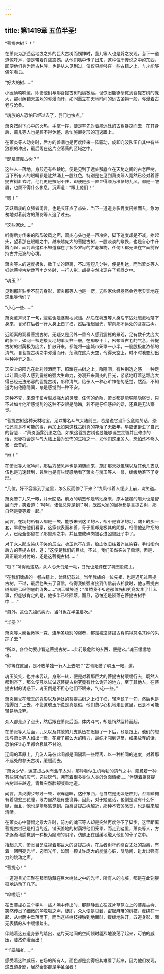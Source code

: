 ```yaml
---
---
---
```

title: 第1419章 五位半圣!
---



“菩提古树？！”

在萧炎为那遥远地方之外的巨大古树而愣神时，薰儿等人也是将之发现，当下一道道惊呼声，便是带着许些震撼，从他们嘴中传了出来，这种位于传说之中的东西，即便他们身为远古种族，也是从未见到过，仅仅只能够在一些古籍之上，方才能够偶尔看见。

“好大的树……”

小医仙喃喃道，即便他们与那菩提古树相隔极远，但依旧能够感觉到菩提古树的庞大，那树荫铺天盖地的弥漫而开，如同矗立在天地时间的远古圣物一般，弥漫着古老与沧桑。

“魂族的人恐怕已经过去了，我们也快点。”

萧炎按耐下心中的火热，手掌一挥，便是率先对着那远处的古树暴掠而去，在其身后，薰儿等人也是顾不得休整，急忙施展身形的迅速跟上。

在萧炎等人动身时，后方的兽潮也是再度传来一阵骚动，旋即几波队伍自其中有些狼狈的冲出，最后落在这片空荡荡的区域之中。

“那是菩提古树？”

这些人一落地，身形还有些踉跄，便是见到了远处那矗立在天地之间的古老巨树，当下所有人的眼睛都是陡然涌上一股红色，特别是在见到萧炎等人竟然已经对着菩提古树赶去时，他们更是按耐不住，即便是那一直显得颇为冷静的九凤，都是一皱眉，也顾不得什么休息，沉声道：“跟上他们！”

“嗯！”

天妖凰族的众强者闻言，也是咬牙点了点头，当下一道道身影再度闪掠而去，急匆匆地对着前方的萧炎等人追了过去。

“这些家伙……”

听得后方传来的阵阵破风之声，萧炎心头也是一声冷笑，脚下速度却是不减，抬起头，望着那在眼瞳之中，越来越庞大的菩提古树，一股淡淡的敬畏，也是自心中升腾而起，面对着这种不知道存在了多少岁月的古老神物，任何人都无法在它面前保持古井无波的心境。

萧炎等人的速度极快，数千丈的距离，不过短短几分钟，便是到达，而当萧炎等人抵达菩提古树数百丈之外时，一行人影，却是突然出现在了视野之中。

“魂玉？”

见到那群驻步不前的身影，萧炎那等人也是一愣，这些家伙经竟然会老老实实地在这里等他们？

“小心一些……”

萧炎低声说了一句，速度也是逐渐地减缓，然后在魂玉等人身后不远处缓缓地落下身来，目光在后者一行人身上扫了扫，然后抬起目光，望向那不远处的菩提古树。

近距离的观看菩提古树，无疑又是另外一番令人感到震撼的景观，足有数千丈庞大的躯干，如同一根连接天地的擎天柱一般，在那躯干上，密布着古老的气息，菩提古树的树荫极为庞大，扩散开来，都能将一座城市笼罩一小半，一股股极度浓郁的清气，自菩提古树之中弥漫而开，荡漾在这片天空，令得天空上，时不时地变幻出种种神奇之象。

天空上的阳光在此刻倾洒而下，照耀在古树之上，隐隐间，有种别透之感，一种足以让萧炎等人感到震撼的强大生命力，弥漫开来萧炎的目光，紧紧地盯着这颗庞大得已经无法形容的菩提古树，那种清气，给予人一种心旷神怡的感觉，然而，不知道为何他隐隐间，总是感觉到一种不安。

这种不安，来源于如今越发强大的灵魂，任何的危险，萧炎都是能够隐隐察觉，只不过如今他所感觉到的这种不安很是隐晦，若不是仔细感应的话，还真是无法察觉。

“菩提古树这种天材地宝，足以排名斗气大陆前三，若是说它没什么危险的话，恐怕还真是不可能的事，再加上如果这株古树真的存活了无数年，早应该诞生了自己的智慧……”萧炎面露沉思之色，如果这菩提古树也是能够诞生灵智并且修炼的话，无疑将会是斗气大陆上最为恐怖的生物之一，以他们这里的人，恐怕还不够人家一盘菜的。

“咻！”

在萧炎等人沉吟间，那后方破风声也是紧随而来，旋即那天妖凰族以及其他几支队伍也是迅速赶到，最后也是有些疑惑地看了萧炎与魂玉等人一眼，缓缓地落下了身形。

“几位，好不容易到了这里，怎么反而停了下来？”九凤带着人缓步上前，淡笑道。

萧炎瞥了九凤一眼，并未回话，前方的魂玉却是转过身来，原本皱起的眉头也是舒展而开，笑着道：“呵呵，诸位总算是到了啊，既然大家的目标都是菩提古树，那自然是要等着一起。”

闻言，在场的所有人都是一笑，能够来到这里的人，都不是省油的灯，魂玉的那一套，早就被他们看穿，这家伙表面和善，骨子里却是极其的阴狠，相信他这种招的人，已经全部留在了那兽潮之中，并且变成碎肉被吞进凶兽肚子中了。

对于众人那皮笑肉不笑的反应，魂玉也不在意，脸庞依旧挂着许些笑容，手指指向后方的菩提古树，道：“这便是我们的目标，不过，我们虽然突破了兽潮，但是，真正最难对付的，还是这菩提古树……”

“哦？”听得他这话，众人心头倒是一动，目光也是停在了魂玉脸庞上。

“在我们魂族的一卷古籍上，曾经记载过，当年我族的一位先祖，也是遇见过菩提古树，不过，最后他失去了音信，待得我族强者接到传信前去相救时，他与菩提古树都是已经彻底的消失……”魂玉微笑道：“虽然我不知道那位先祖究竟发生了什么事，但能够肯定的是，他多半已经陨落，而且，恐怕还是陨落在菩提古树手中……”

“另外，这位先祖的实力，当时也在半圣层次。”

“半圣？”

萧炎等人面色微微一变，连半圣级别的强者，都是被这菩提古树搞得莫名其妙的失踪了去？

“所以，各位勿要小看这菩提古树……此行最危险的东西，便是它。”魂玉缓缓地道。

“你等在这里，是不敢单独一行人上去吧？”古青阳瞥了魂玉一眼，道。

魂玉笑笑，也并未否认，身形一转，便是对着那巨大的菩提古树缓缓行去，既然人都到齐了，那么便可以试试这菩提古树究竟有什么诡异的地方，至于其他人，在菩提古树的诱惑下，魂玉倒是不担心他们不跟来，“小心一些。”

萧炎目光在魂玉的背影以及远处的菩提古树之上扫了扫，轻声说了一句，然后也是抬脚跟了上去，不管这魂玉所说是真是假，他们费尽心机地走到这里，已是不可能轻易地放弃。

众人都是点了点头，然后跟在萧炎后面，体内斗气，却是悄然运转而起。

在萧炎等人后面，九凤以及其他的几支队伍在迟疑了一下后，也是跟上，他们的想法与萧炎等人如出一辙，花费了那么大的精力，最终才闯到这里，如果放弃的话，恐怕任谁心里都会极其不甘的。

辽阔的草原上，几波人马彼此间都是间隔着一些距离，以一种相同的速度，对着那不远处的参天古树，缓缓而去。

“萧炎少爷，这菩提古树有些不太对，那种看似生机勃勃的清气之中，隐藏着一种有些阴冷的灰气，这些灰气，拥有着很多类似人类的负面情绪……”伴随着距菩提古树越来越近，青鳞突然脸颊凝重地道。

闻言，萧炎脚步顿时一顿，眼眸虚眯，这种东西，他自然是无法感应到，但青鳞拥有着碧蛇三花瞳，眼力自然是有些诡异，因此，对于她这话，他倒是没有什么怀疑，而且，他也是能够感觉到，距离菩提古树越近，那种不安的感觉，也是越来越清晰。

在萧炎心中警惕之意大升时，前方的魂玉等人却是突然再度停下了脚步，这里距离菩提古树已是相当的近，铺天盖地的树荫将他们笼罩，而走到这里，萧炎等人，方才逐渐地感觉到一种极为隐晦的阴冷，仿佛正在缓缓地融入他们的骨子之中。

抬起头来，萧炎目光注视着那巨大的菩提古树，在后者树杆约莫百丈处的距离，有着一团明亮光华，这团光华，如同一颗丈许庞大的能量心脏，隐隐间，迸发出强有力的跳动之声。

“菩提心！”

一道道目光汇聚在那团隐藏在巨大树体之中的光华，所有人的心脏，都是在此刻狠狠地跳动了几下。

“哗啦哦！”

在当菩提心三个字从一些人嘴中传出时，那静静矗立在这片草原之上的菩提古树，突然传出了细微的哗啦啦之声，旋即，众人便是见到，密密麻麻的树枝，缠绕在一起，从树荫中垂落而下，而当这些树枝接触到地面时，缓缓地裂开，五道身影，面无表情的从中缓缓踏出。

伴随着这五道身影的踏出，这片天地间的空间顿时剧烈地波荡了起来，可怕的威压，陡然弥漫而出！

“半圣强者……”

感受着这种威压，在场的所有人，面色都是变得极其难看了起来，因为他们发现，这五道身影，居然全部都是半圣强者！